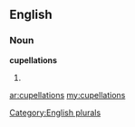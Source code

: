 ==English==

===Noun===
'''cupellations'''

# {{plural of|[[cupellation]]}}

[[Category:English plurals]]

[[ar:cupellations]]
[[my:cupellations]]